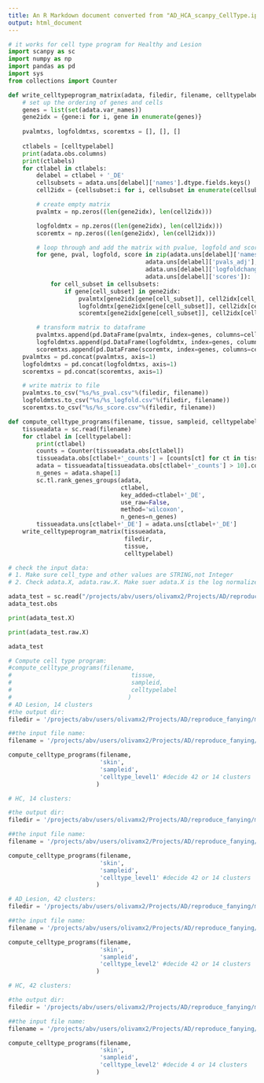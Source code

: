 ```yaml
---
title: An R Markdown document converted from "AD_HCA_scanpy_CellType.ipynb"
output: html_document
---
```


```python
# it works for cell type program for Healthy and Lesion
import scanpy as sc
import numpy as np
import pandas as pd
import sys
from collections import Counter
```

```python
def write_celltypeprogram_matrix(adata, filedir, filename, celltypelabel):
    # set up the ordering of genes and cells
    genes = list(set(adata.var_names))
    gene2idx = {gene:i for i, gene in enumerate(genes)}
    
    pvalmtxs, logfoldmtxs, scoremtxs = [], [], []
    
    ctlabels = [celltypelabel]
    print(adata.obs.columns)
    print(ctlabels)
    for ctlabel in ctlabels:
        delabel = ctlabel + '_DE'
        cellsubsets = adata.uns[delabel]['names'].dtype.fields.keys()
        cell2idx = {cellsubset:i for i, cellsubset in enumerate(cellsubsets)}

        # create empty matrix
        pvalmtx = np.zeros((len(gene2idx), len(cell2idx)))

        logfoldmtx = np.zeros((len(gene2idx), len(cell2idx)))
        scoremtx = np.zeros((len(gene2idx), len(cell2idx)))

        # loop through and add the matrix with pvalue, logfold and score
        for gene, pval, logfold, score in zip(adata.uns[delabel]['names'], 
                                       adata.uns[delabel]['pvals_adj'], 
                                       adata.uns[delabel]['logfoldchanges'], 
                                       adata.uns[delabel]['scores']):
            for cell_subset in cellsubsets:
                if gene[cell_subset] in gene2idx:
                    pvalmtx[gene2idx[gene[cell_subset]], cell2idx[cell_subset]] = pval[cell_subset]
                    logfoldmtx[gene2idx[gene[cell_subset]], cell2idx[cell_subset]] = logfold[cell_subset]
                    scoremtx[gene2idx[gene[cell_subset]], cell2idx[cell_subset]] = score[cell_subset]

        # transform matrix to dataframe
        pvalmtxs.append(pd.DataFrame(pvalmtx, index=genes, columns=cellsubsets))
        logfoldmtxs.append(pd.DataFrame(logfoldmtx, index=genes, columns=cellsubsets))
        scoremtxs.append(pd.DataFrame(scoremtx, index=genes, columns=cellsubsets))
    pvalmtxs = pd.concat(pvalmtxs, axis=1)
    logfoldmtxs = pd.concat(logfoldmtxs, axis=1)
    scoremtxs = pd.concat(scoremtxs, axis=1)

    # write matrix to file
    pvalmtxs.to_csv("%s/%s_pval.csv"%(filedir, filename))
    logfoldmtxs.to_csv("%s/%s_logfold.csv"%(filedir, filename))
    scoremtxs.to_csv("%s/%s_score.csv"%(filedir, filename))
```

```python
def compute_celltype_programs(filename, tissue, sampleid, celltypelabel):
    tissueadata = sc.read(filename)
    for ctlabel in [celltypelabel]:
        print(ctlabel)
        counts = Counter(tissueadata.obs[ctlabel])
        tissueadata.obs[ctlabel+'_counts'] = [counts[ct] for ct in tissueadata.obs[ctlabel]]
        adata = tissueadata[tissueadata.obs[ctlabel+'_counts'] > 10].copy()
        n_genes = adata.shape[1]
        sc.tl.rank_genes_groups(adata, 
                                ctlabel, 
                                key_added=ctlabel+'_DE', 
                                use_raw=False, 
                                method='wilcoxon', 
                                n_genes=n_genes)
        tissueadata.uns[ctlabel+'_DE'] = adata.uns[ctlabel+'_DE']
    write_celltypeprogram_matrix(tissueadata, 
                                 filedir, 
                                 tissue, 
                                 celltypelabel)
```

```python
# check the input data:
# 1. Make sure cell_type and other values are STRING,not Integer
# 2. Check adata.X, adata.raw.X. Make suer adata.X is the log normalized data
```

```python
adata_test = sc.read("/projects/abv/users/olivamx2/Projects/AD/reproduce_fanying/magma/data/hca_skin_portal/HCA_AD_Lesion_level1.h5ad")
adata_test.obs 
```

```python
print(adata_test.X)
```

```python
print(adata_test.raw.X)
```

```python
adata_test
```

```python
# Compute cell type program:
#compute_celltype_programs(filename,
#                                  tissue,
#                                  sampleid,
#                                  celltypelabel
#                                 )
# AD Lesion, 14 clusters
#the output dir:
filedir = '/projects/abv/users/olivamx2/Projects/AD/reproduce_fanying/magma/results/AD_HCA_scanpy_output/14_clusters_AD_Lesion_CT/' 

##the input file name:
filename = '/projects/abv/users/olivamx2/Projects/AD/reproduce_fanying/magma/data/hca_skin_portal/HCA_AD_Lesion_level1.h5ad' 

compute_celltype_programs(filename, 
                          'skin',
                          'sampleid',
                          'celltype_level1' #decide 42 or 14 clusters
                         )
```

```python
# HC, 14 clusters:

#the output dir:
filedir = '/projects/abv/users/olivamx2/Projects/AD/reproduce_fanying/magma/results/AD_HCA_scanpy_output/14_clusters_HC_CT/' 

##the input file name:
filename = '/projects/abv/users/olivamx2/Projects/AD/reproduce_fanying/magma/data/hca_skin_portal/HCA_Healthy_level1.h5ad' 

compute_celltype_programs(filename, 
                          'skin',
                          'sampleid',
                          'celltype_level1' #decide 42 or 14 clusters
                         )
```

```python
# AD_Lesion, 42 clusters:
filedir = '/projects/abv/users/olivamx2/Projects/AD/reproduce_fanying/magma/results/AD_HCA_scanpy_output/42_clusters_AD_Lesion_CT/' 

##the input file name:
filename = '/projects/abv/users/olivamx2/Projects/AD/reproduce_fanying/magma/data/hca_skin_portal/HCA_AD_Lesion_level1.h5ad' 

compute_celltype_programs(filename, 
                          'skin',
                          'sampleid',
                          'celltype_level2' #decide 42 or 14 clusters
                         )
```

```python
# HC, 42 clusters:

#the output dir:
filedir = '/projects/abv/users/olivamx2/Projects/AD/reproduce_fanying/magma/results/AD_HCA_scanpy_output/42_clusters_HC_CT/' 

##the input file name:
filename = '/projects/abv/users/olivamx2/Projects/AD/reproduce_fanying/magma/data/hca_skin_portal/HCA_Healthy_level1.h5ad' 

compute_celltype_programs(filename, 
                          'skin',
                          'sampleid',
                          'celltype_level2' #decide 4 or 14 clusters
                         )
```

